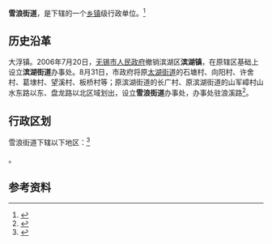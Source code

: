{{中国乡级行政区|32/02/11/008/000}}

'''雪浪街道'''，是{{PRC admin/fullname|32/02/11/008/000|3}}下辖的一个[[乡镇|乡镇]]级行政单位。<ref>{{PRC admin/ref sgc|{{PRC admin/parent|32/02/11/008/000}}}}</ref>

==历史沿革 ==
大浮镇。2006年7月20日，[[无锡市人民政府|无锡市人民政府]]撤销滨湖区'''滨湖镇'''，在原辖区基础上设立'''滨湖街道'''办事处。8月31日，市政府将原[[太湖街道_(无锡市)|太湖街道]]的石塘村、向阳村、许舍村、葛埭村、望溪村、板桥村等；原滨湖街道的长广村、原滨湖街道的山军嶂村山水东路以东、盘龙路以北区域划出，设立'''雪浪街道'''办事处，办事处驻浪溪路<ref>{{Cite book|title=无锡年鉴 2007|last=无锡市史志办公室编|first=|publisher=北京：[[方志出版社|方志出版社]]|year=2007.06|isbn=7-80238-056-1|location=|pages=27-28}}</ref>。

== 行政区划 ==

雪浪街道下辖以下地区：<ref>{{PRC admin/ref sgc|32/02/11/008/000}}</ref>

{{PRC admin/children|32/02/11/008/000}}。

== 参考资料 ==

{{reflist}}

{{行政区划小作品}}
{{PRC admin/navcat|32/02/11/008/000}}